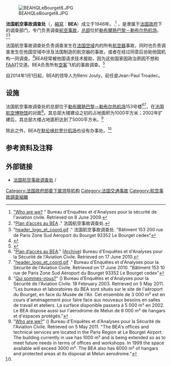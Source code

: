 {{校对翻译}}
{{Expand |time=2011-11-06T16:07:37+00:00 }}
[[File:BEAHQLeBourget8.JPG|thumb]]

'''法国航空事故调查处'''（{{lang-fr|'''Bureau d'enquêtes et d'analyses pour la sécurité de l'aviation civile'''}}，[[縮寫|縮寫]]：'''BEA'''）成立于1946年。.<ref name="Who">[https://www.bea.aero/anglaise/bea/bea.htm "Who are we?] {{webarchive |url=https://web.archive.org/web/20070702155738/https://www.bea.aero/anglaise/bea/bea.htm |date=2 July 2007 }}" Bureau d'Enquêtes et d'Analyses pour la sécurité de l'aviation civile. Retrieved on 8 June 2009.</ref> ，是隶属于[[法国政府|法国政府]]下的调查部门，专门负责调查[[航空事故|航空事故]]，[[总部|总部]]位於[[勒布爾熱|勒布爾熱]][[巴黎－勒布尔热机场|巴黎－勒布尔热机场]]。<ref>"[http://www.bea.aero/img/plan.d.acces.bea.pdf Plan d’accès au BEA]  {{webarchive|url=https://www.webcitation.org/65UI09CDJ?url=http://www.bea.aero/img/plan.d.acces.bea.pdf |date=2012-02-16 }}." 法国航空事故调查处.</ref><ref>"[http://www.bea.aero/img/interface/header_logo_et_coord.gif header_logo_et_coord.gif] {{webarchive|url=https://web.archive.org/web/20110621023545/http://www.bea.aero/img/interface/header_logo_et_coord.gif |date=2011-06-21 }}." 法国航空事故调查处. "Bâtiment 153 200 rue de Paris Zone Sud Aéroport du Bourget 93352 Le Bourget cedex"</ref> 

法国航空事故调查处负责调查发生在[[法国|法国空域]]内的所有[[航空器|航空器]]事故，同时也负责调查发生在他国空域中涉及法国制造的航空器的事故，或者在经过同意后协助他国机构一同调查。<ref>{{cite web |title=Article L1621-2 du Code des transports |url=https://www.legifrance.gouv.fr/affichCodeArticle.do?idArticle=LEGIARTI000038434248&cidTexte=LEGITEXT000023086525 |language=fr |website=Légifrance}}</ref>BEA经常被他国请求技术援助，因为这些国家因政治原因不想和[[美国联邦航空管理局|FAA]]打交道。BEA负责所有[[空中客车|空客]]飞机的事故调查。<ref>{{cite EU law|title=Regulation (EU) No 996/2010 of the European Parliament and of the Council of 20 October 2010 on the investigation and prevention of accidents and incidents in civil aviation and repealing Directive 94/56/EC|eurlextag=OJ.L_.2010.295.01.0035.01.ENG|eurlexscheme=uriserv}}</ref>

自2014年1月1日起，BEA的领导人为Rémi Jouty。前任是Jean-Paul Troadec。

==设施==
法国航空事故调查处的总部位于[[勒布爾熱|勒布爾熱]][[巴黎－勒布尔热机场|巴黎－勒布尔热机场]]153号楼<ref>"[https://www.bea.aero/img/plan.d.acces.bea.pdf Plan d’accès au BEA]." ([https://www.webcitation.org/65UI09CDJ?url=http://www.bea.aero/img/plan.d.acces.bea.pdf Archive]) Bureau d'Enquêtes et d'Analyses pour la Sécurité de l'Aviation Civile. Retrieved on 17 June 2010.</ref><ref>"[https://www.bea.aero/img/interface/header_logo_et_coord.gif header_logo_et_coord.gif] {{webarchive |url=https://web.archive.org/web/20160113054937/https://www.bea.aero/img/interface/header_logo_et_coord.gif |date=13 January 2016 }}." Bureau d'Enquêtes et d'Analyses pour la Sécurité de l'Aviation Civile. Retrieved on 17 June 2010. "Bâtiment 153 10 rue de Paris Zone Sud Aéroport du Bourget 93352 Le Bourget cedex"</ref>，在[[法國航空博物館|法国航空博物馆]]的对面<ref name="FrenchQSM">"[https://archive.today/20030218170943/http://bea.aero/francais/bea/bea.htm Qui sommes-nous?]" () Bureau d'Enquêtes et d'Analyses pour la Sécurité de l'Aviation Civile. 18 February 2003. Retrieved on 5 May 2011. "Les bureaux et laboratoires du BEA sont situés sur le site de l'aéroport du Bourget, en face du Musée de l'Air. Cet ensemble de 3 000 m² est en cours d'aménagement pour faire face aux nouveaux besoins en salles de travail et ateliers. La surface disponible passera à 5 000 m² en 2002. Le BEA dispose aussi sur l'aérodrome de Melun de 6 000 m² de hangars et d'espaces protégés."</ref>。其总部大楼建设之初的占地面积为1000平方米；2002年扩建后，其总部大楼占地面积达到了5000平方米。<ref name="Fac">"[https://archive.today/20030607043425/http://bea.aero/anglaise/bea/qui.htm Who are we?]" () Bureau d'Enquêtes et d'Analyses pour la Sécurité de l'Aviation Civile. Retrieved on 5 May 2011. "The BEA's offices and technical services are located in the Paris Region at Le Bourget Airport. The building currently in use has 1000 m² and is being extended so as to meet future needs in terms of offices and workshops. In 1999 the space available will exceed 3000 m². The BEA also has 6000 m² of hangars and protected areas at its disposal at Melun aerodrome."</ref>

除此之外，BEA在[[默伦维拉罗什机场|默伦维拉罗什机场]]也设有办事处。<ref name="Fac"/>

==参考资料及注释==
<references/>

==外部链接==
* [http://www.bea.aero 法国航空事故调查处] {{Wayback|url=http://www.bea.aero/ |date=20150330035215 }} {{fr}}/{{en}}

[[Category:法国政府部委下属领导机构|Category:法国政府部委下属领导机构]]
[[Category:法国交通事故|Category:法国交通事故]]
[[Category:航空事故調查組織|Category:航空事故調查組織]]